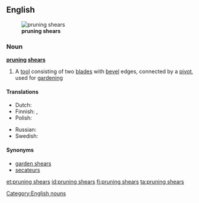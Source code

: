 ==English==
[[File:Secateur ouvert.jpg|thumb|right|'''pruning shears''']]

===Noun===
'''[[pruning]] [[shears]]'''

# {{context|plurale tantum|lang=en}} A [[tool]] consisting of two [[blade]]s with [[bevel]] edges, connected by a [[pivot]], used for [[gardening]]

====Translations====
{{trans-top|a tool}}
* Dutch: {{t+|nl|snoeischaar|m|f}}
* Finnish: {{t+|fi|oksasakset|p}},  {{t+|fi|sekatöörit|p}}
* Polish: {{t+|pl|sekator}}
{{trans-mid}}
* Russian: {{t+|ru|секатор|m|sc=Cyrl|tr=s'ekátor}}
* Swedish: {{t|sv|trädgårdssax|c}}
{{trans-bottom}}

====Synonyms====
* [[garden shears]]
* [[secateurs]]

[[Category:English nouns]]

[[et:pruning shears]]
[[id:pruning shears]]
[[fi:pruning shears]]
[[ta:pruning shears]]